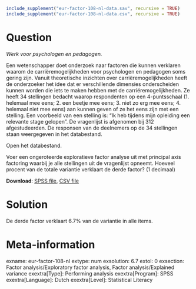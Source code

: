```r
include_supplement("eur-factor-108-nl-data.sav", recursive = TRUE)
include_supplement("eur-factor-108-nl-data.csv", recursive = TRUE)
```

Question
========
*Werk voor psychologen en pedagogen.*

Een wetenschapper doet onderzoek naar factoren die kunnen verklaren waarom de carriëremogelijkheden voor psychologen en pedagogen soms gering zijn. Vanuit theoretische inzichten over carriëremogelijkheden heeft de onderzoeker het idee dat er verschillende dimensies onderscheiden kunnen worden die iets te maken hebben met de carriëremogelijkheden. Ze heeft 34 stellingen bedacht waarop respondenten op een 4-puntsschaal (1. helemaal mee eens; 2. een beetje mee eens; 3. niet zo erg mee eens; 4. helemaal niet mee eens) aan kunnen geven of ze het eens zijn met een stelling. Een voorbeeld van een stelling is: “Ik heb tijdens mijn opleiding een relevante stage gelopen”. De vragenlijst is afgenomen bij 312 afgestudeerden. De responsen van de deelnemers op de 34 stellingen staan weergegeven in het databestand. 

Open het databestand.

Voer een ongeroteerde exploratieve factor analyse uit met principal axis factoring waarbij je alle stellingen uit de vragenlijst opneemt. Hoeveel procent van de totale variantie verklaart de derde factor? (1 decimaal)

**Download**: [SPSS file](eur-factor-108-nl-data.sav), [CSV file](eur-factor-108-nl-data.csv)

Solution
========
De derde factor verklaart 6.7% van de variantie in alle items.


Meta-information
================
exname: eur-factor-108-nl
extype: num
exsolution: 6.7
extol: 0
exsection: Factor analysis/Exploratory factor analysis, Factor analysis/Explained variance
exextra[Type]: Performing analysis
exextra[Program]: SPSS
exextra[Language]: Dutch
exextra[Level]: Statistical Literacy
